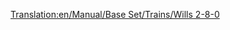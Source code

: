 [[Translation:en/Manual/Base Set/Trains/Wills 2-8-0]]
{{nl/Manual/Base Set/Trains/Treinen|Naam=Wills 2-8-0
|Afbeelding=[[File:en/Manual/Base Set/Trains/Wills280.png]]
|Kosten=£16,406 ($32.812)
|Snelheid=88 km/h (55 mph)
|Gewicht=145 t
|Kracht=1,100 hp (820 kW)
|Onderhoudskosten=£2,132 ($4.264)
|Ontworpen=1945
|Levensduur=21
|Capaciteit=N/A
|Omschrijving=De enige stoomlocomotief die beschikbaar is in het subarctische en subtropische klimaat.
|Real-life=Er bestaan verschillende soorten 2-8-0 treinen. Het is nog niet bekend op welke versie de Transport Tycoon versie gebaseerd is.<br/>
Verschillende 2-8-0: [http://www.lner.info/locos/O/o.shtml](EN) [http://www.lner.info/locos/P/p.shtml](EN)
}}